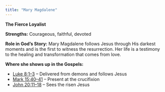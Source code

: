 ```yaml
---
title: "Mary Magdalene"
---
```

**The Fierce Loyalist**

**Strengths:** Courageous, faithful, devoted

**Role in God’s Story:** Mary Magdalene follows Jesus through His darkest moments and is the first to witness the resurrection. Her life is a testimony to the healing and transformation that comes from love.

**Where she shows up in the Gospels:**

* [Luke 8:1–3](https://www.biblegateway.com/passage/?search=Luke+8%3A1-3&version=NIV) – Delivered from demons and follows Jesus
* [Mark 15:40–41](https://www.biblegateway.com/passage/?search=Mark+15%3A40-41&version=NIV) – Present at the crucifixion
* [John 20:11–18](https://www.biblegateway.com/passage/?search=John+20%3A11-18&version=NIV) – Sees the risen Jesus
